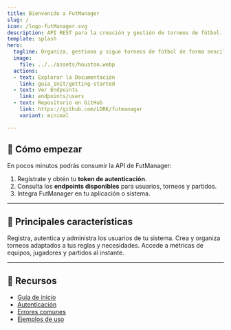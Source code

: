 ```yaml
---
title: Bienvenido a FutManager
slug: /
icon: /logo-futManager.svg
description: API REST para la creación y gestión de torneos de fútbol.
template: splash
hero:
  tagline: Organiza, gestiona y sigue torneos de fútbol de forma sencilla con FutManager.
  image:
    file: ../../assets/houston.webp
  actions:
  - text: Explorar la Documentación
    link: guia_init/getting-started
  - text: Ver Endpoints
    link: endpoints/users
  - text: Repositorio en GitHub
    link: https://github.com/LDRK/futmanager
    variant: minimal

---
```



## 🚀 Cómo empezar

En pocos minutos podrás consumir la API de FutManager:

1. Regístrate y obtén tu **token de autenticación**.  
2. Consulta los **endpoints disponibles** para usuarios, torneos y partidos.  
3. Integra FutManager en tu aplicación o sistema.  

---

## 📌 Principales características

<CardGrid stagger>
	<Card title="Gestión de usuarios" icon="user">
		Registra, autentica y administra los usuarios de tu sistema.
	</Card>
	<Card title="Torneos personalizados" icon="trophy">
		Crea y organiza torneos adaptados a tus reglas y necesidades.
	</Card>
	<Card title="Estadísticas en tiempo real" icon="chart">
		Accede a métricas de equipos, jugadores y partidos al instante.
	</Card>
</CardGrid>

---

## 📖 Recursos

- [Guía de inicio](guia_init/getting-started)  
- [Autenticación](guia_init/authentication)  
- [Errores comunes](guia_init/errors)  
- [Ejemplos de uso](guia_init/examples)  
